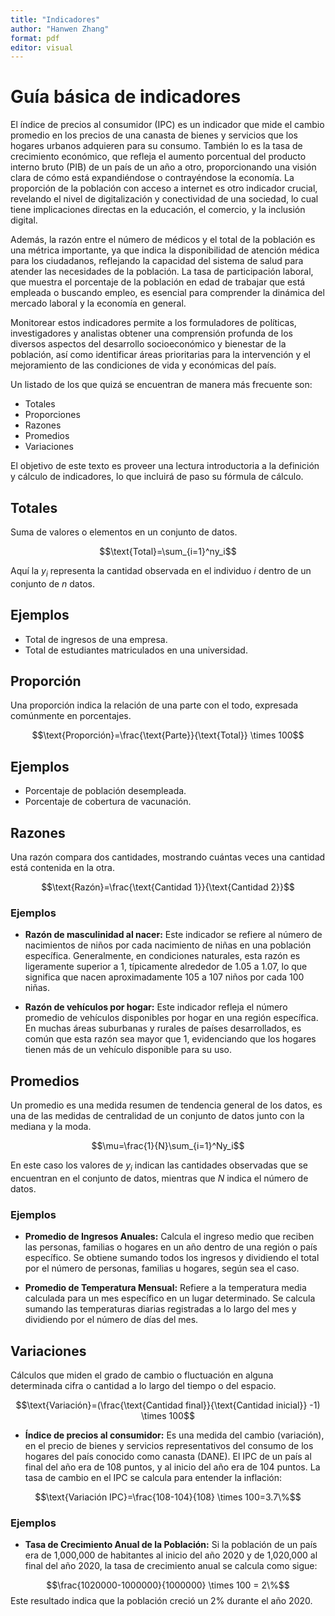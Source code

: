 ```yaml
---
title: "Indicadores"
author: "Hanwen Zhang"
format: pdf
editor: visual
---
```


# Guía básica de indicadores

El índice de precios al consumidor (IPC) es un indicador que mide el cambio promedio en los precios de una canasta de bienes y servicios que los hogares urbanos adquieren para su consumo. También lo es la tasa de crecimiento económico, que refleja el aumento porcentual del producto interno bruto (PIB) de un país de un año a otro, proporcionando una visión clara de cómo está expandiéndose o contrayéndose la economía. La proporción de la población con acceso a internet es otro indicador crucial, revelando el nivel de digitalización y conectividad de una sociedad, lo cual tiene implicaciones directas en la educación, el comercio, y la inclusión digital.

Además, la razón entre el número de médicos y el total de la población es una métrica importante, ya que indica la disponibilidad de atención médica para los ciudadanos, reflejando la capacidad del sistema de salud para atender las necesidades de la población. La tasa de participación laboral, que muestra el porcentaje de la población en edad de trabajar que está empleada o buscando empleo, es esencial para comprender la dinámica del mercado laboral y la economía en general.

Monitorear estos indicadores permite a los formuladores de políticas, investigadores y analistas obtener una comprensión profunda de los diversos aspectos del desarrollo socioeconómico y bienestar de la población, así como identificar áreas prioritarias para la intervención y el mejoramiento de las condiciones de vida y económicas del país.

Un listado de los que quizá se encuentran de manera más frecuente son:

* Totales
* Proporciones
* Razones 
* Promedios
* Variaciones

El objetivo de este texto es proveer una lectura introductoria a la definición y cálculo de indicadores, lo que incluirá de paso su fórmula de cálculo.

## Totales

Suma de valores o elementos en un conjunto de datos.

$$\text{Total}=\sum_{i=1}^ny_i$$

Aquí la $y_i$ representa la cantidad observada en el individuo $i$ dentro de un conjunto de $n$ datos.

## Ejemplos

* Total de ingresos de una empresa.
* Total de estudiantes matriculados en una universidad.

## Proporción

Una proporción indica la relación de una parte con el todo, expresada comúnmente en porcentajes.

$$\text{Proporción}=\frac{\text{Parte}}{\text{Total}} \times 100$$

## Ejemplos

* Porcentaje de población desempleada.
* Porcentaje de cobertura de vacunación.


## Razones

Una razón compara dos cantidades, mostrando cuántas veces una cantidad está contenida en la otra.

$$\text{Razón}=\frac{\text{Cantidad 1}}{\text{Cantidad 2}}$$

### Ejemplos

* **Razón de masculinidad al nacer:** Este indicador se refiere al número de nacimientos de niños por cada nacimiento de niñas en una población específica. Generalmente, en condiciones naturales, esta razón es ligeramente superior a 1, típicamente alrededor de 1.05 a 1.07, lo que significa que nacen aproximadamente 105 a 107 niños por cada 100 niñas.

* **Razón de vehículos por hogar:** Este indicador refleja el número promedio de vehículos disponibles por hogar en una región específica. En muchas áreas suburbanas y rurales de países desarrollados, es común que esta razón sea mayor que 1, evidenciando que los hogares tienen más de un vehículo disponible para su uso.

## Promedios

Un promedio es una medida resumen de tendencia general de los datos, es una de las medidas de centralidad de un conjunto de datos junto con la mediana y la moda.

$$\mu=\frac{1}{N}\sum_{i=1}^Ny_i$$

En este caso los valores de $y_i$ indican las cantidades observadas que se encuentran en el conjunto de datos, mientras que $N$ indica el número de datos.

### Ejemplos

* **Promedio de Ingresos Anuales:** Calcula el ingreso medio que reciben las personas, familias o hogares en un año dentro de una región o país específico. Se obtiene sumando todos los ingresos y dividiendo el total por el número de personas, familias u hogares, según sea el caso.


* **Promedio de Temperatura Mensual:** Refiere a la temperatura media calculada para un mes específico en un lugar determinado. Se calcula sumando las temperaturas diarias registradas a lo largo del mes y dividiendo por el número de días del mes.

## Variaciones

Cálculos que miden el grado de cambio o fluctuación en alguna determinada cifra o cantidad a lo largo del tiempo o del espacio.

$$\text{Variación}=(\frac{\text{Cantidad final}}{\text{Cantidad inicial}} -1) \times 100$$

* **Índice de precios al consumidor:** Es una medida del cambio (variación), en el precio de bienes y servicios representativos del consumo de los hogares del país conocido como canasta (DANE). El IPC de un país al final del año era de 108 puntos, y al inicio del año era de 104 puntos. La tasa de cambio en el IPC se calcula para entender la inflación:

$$\text{Variación IPC}=\frac{108-104}{108} \times 100=3.7\%$$

### Ejemplos

* **Tasa de Crecimiento Anual de la Población:** Si la población de un país era de 1,000,000 de habitantes al inicio del año 2020 y de 1,020,000 al final del año 2020, la tasa de crecimiento anual se calcula como sigue:

$$\frac{1020000-1000000}{1000000} \times 100 = 2\%$$
Este resultado indica que la población creció un 2% durante el año 2020.


